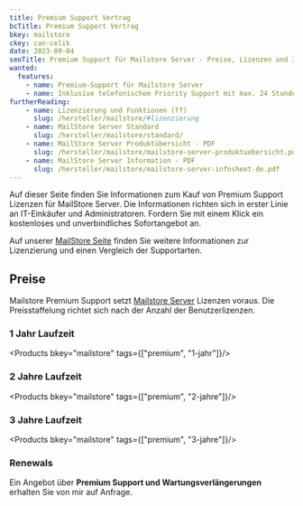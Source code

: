 ```yaml
---
title: Premium Support Vertrag
bcTitle: Premium Support Vertrag
bkey: mailstore
ckey: can-celik
date: 2023-09-04
seoTitle: Premium Support für Mailstore Server - Preise, Lizenzen und Informationen
wanted:
  features:
    - name: Premium-Support für Mailstore Server
    - name: Inklusive telefonischem Priority Support mit max. 24 Stunden Reaktionszeit
furtherReading:
    - name: Lizenzierung und Funktionen (ff)
      slug: /hersteller/mailstore/#lizenzierung
    - name: MailStore Server Standard
      slug: /hersteller/mailstore/standard/
    - name: MailStore Server Produktübersicht - PDF
      slug: /hersteller/mailstore/mailstore-server-produktuebersicht.pdf
    - name: MailStore Server Information - PDF
      slug: /hersteller/mailstore/mailstore-server-infosheet-de.pdf
---
```




<Intro>

  Auf dieser Seite finden Sie Informationen zum Kauf von Premium Support Lizenzen für MailStore Server.
  Die Informationen richten sich in erster Linie an IT-Einkäufer und Administratoren.
  Fordern Sie mit einem Klick ein kostenloses und unverbindliches Sofortangebot an.

</Intro>

<TOC />

Auf unserer [MailStore Seite](/hersteller/mailstore/) finden Sie weitere Informationen zur Lizenzierung und einen Vergleich der Supportarten.


## Preise

Mailstore Premium Support setzt [Mailstore Server](/hersteller/mailstore/standard/) Lizenzen voraus.
Die Preisstaffelung richtet sich nach der Anzahl der Benutzerlizenzen.


### 1 Jahr Laufzeit

<Products bkey="mailstore" tags={["premium", "1-jahr"]}/>


### 2 Jahre Laufzeit

<Products bkey="mailstore" tags={["premium", "2-jahre"]}/>


### 3 Jahre Laufzeit

<Products bkey="mailstore" tags={["premium", "3-jahre"]}/>


### Renewals

<GetInTouch variant="info" theme="light">

  Ein Angebot über **Premium Support und Wartungsverlängerungen** erhalten Sie von mir auf Anfrage.

</GetInTouch>
